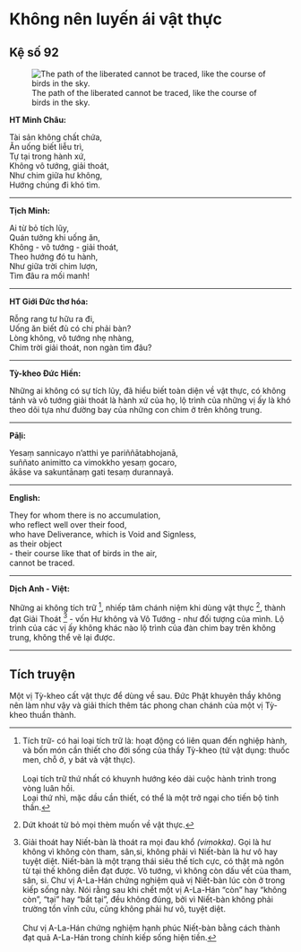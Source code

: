 # Không nên luyến ái vật thực {- #khong-nen-luyen-ai-vat-thuc}

## Kệ số 92 {- #ke-so-92}

![The path of the liberated cannot be traced, like the course of birds in the sky.](images/kinh-phap-cu-ke-so-92-dhammapada-verse-92.jpg){fig-align="center" .lightbox}

**HT Minh Châu:**

Tài sản không chất chứa,  
Ăn uống biết liễu trì,  
Tự tại trong hành xứ,  
Không vô tướng, giải thoát,  
Như chim giữa hư không,  
Hướng chúng đi khó tìm.  

<hr class="divider">

**Tịch Minh:**

Ai từ bỏ tích lũy,  
Quán tưởng khi uống ăn,  
Không - vô tướng - giải thoát,  
Theo hướng đó tu hành,  
Như giữa trời chim lượn,  
Tìm đâu ra mối manh!  

<hr class="divider">

**HT Giới Đức thơ hóa:**

Rỗng rang tư hữu ra đi,  
Uống ăn biết đủ có chi phải bàn?  
Lòng không, vô tướng nhẹ nhàng,  
Chim trời giải thoát, non ngàn tìm đâu?  

<hr class="divider">

**Tỳ-kheo Đức Hiền:**

Những ai không có sự tích lũy, đã hiểu biết toàn diện về vật thực, có không tánh và vô tướng giải thoát là hành xứ của họ, lộ trình của những vị ấy là khó theo dõi tựa như đường bay của những con chim ở trên không trung.  

<hr class="divider">

**Pāḷi:**

Yesaṃ sannicayo n'atthi ye pariññātabhojanā,  
suññato animitto ca vimokkho yesaṃ gocaro,  
ākāse va sakuntānaṃ gati tesaṃ durannayā.  

<hr class="divider">

**English:**

They for whom there is no accumulation,  
who reflect well over their food,  
who have Deliverance, which is Void and Signless,  
as their object  
- their course like that of birds in the air,  
cannot be traced.  

<hr class="divider">

**Dịch Anh - Việt:**

Những ai không tích trữ [^1], nhiếp tâm chánh niệm khi dùng vật thực [^2], thành đạt Giải Thoát [^3] - vốn Hư không và Vô Tướng - như đối tượng của mình. Lộ trình của các vị ấy không khác nào lộ trình của đàn chim bay trên không trung, không thể vẽ lại được.

<hr class="divider">

## Tích truyện {- #tich-truyen}

Một vị Tỳ-kheo cất vật thực để dùng về sau. Ðức Phật khuyên thầy không nên làm như vậy và giải thích thêm tác phong chan chánh của một vị Tỳ-kheo thuần thành.

[^1]: Tích trữ- có hai loại tích trữ là: hoạt động có liên quan đến nghiệp hành, và bốn món cần thiết cho đời sống của thầy Tỳ-kheo (tứ vật dụng: thuốc men, chỗ ở, y bát và vật thực).
<br><br>
Loại tích trữ thứ nhất có khuynh hướng kéo dài cuộc hành trình trong vòng luân hồi.  
Loại thứ nhì, mặc dầu cần thiết, có thể là một trở ngại cho tiến bộ tinh thần.

[^2]: Dứt khoát từ bỏ mọi thèm muốn về vật thực.

[^3]: Giải thoát hay Niết-bàn là thoát ra mọi đau khổ *(vimokka)*. Gọi là hư không vì không còn tham, sân,si, không phải vì Niết-bàn là hư vô hay tuyệt diệt. Niết-bàn là một trạng thái siêu thế tích cực, có thật mà ngôn từ tại thế không diễn đạt được. Vô tướng, vì không còn dấu vết của tham, sân, si. Chư vị A-La-Hán chứng nghiệm quả vị Niết-bàn lúc còn ở trong kiếp sống này. Nói rằng sau khi chết một vị A-La-Hán "còn" hay "không còn", "tại" hay "bất tại", đều không đúng, bởi vì Niết-bàn không phải trường tồn vĩnh cửu, cũng không phải hư vô, tuyệt diệt.
<br><br>
Chư vị A-La-Hán chứng nghiệm hạnh phúc Niết-bàn bằng cách thành đạt quả A-La-Hán trong chính kiếp sống hiện tiền.
